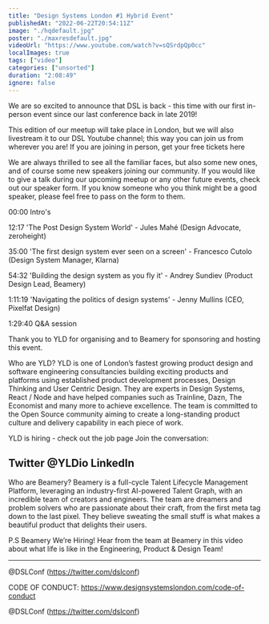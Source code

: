 ```yaml
---
title: "Design Systems London #1 Hybrid Event"
publishedAt: "2022-06-22T20:54:11Z"
image: "./hqdefault.jpg"
poster: "./maxresdefault.jpg"
videoUrl: "https://www.youtube.com/watch?v=sQSrdpQp0cc"
localImages: true
tags: ["video"]
categories: ["unsorted"]
duration: "2:08:49"
ignore: false
---
```

We are so excited to announce that DSL is back - this time with our first in-person event since our last conference back in late 2019!

This edition of our meetup will take place in London, but we will also livestream it to our DSL Youtube channel; this way you can join us from wherever you are!
If you are joining in person, get your free tickets here

We are always thrilled to see all the familiar faces, but also some new ones, and of course some new speakers joining our community. If you would like to give a talk during our upcoming meetup or any other future events, check out our speaker form. If you know someone who you think might be a good speaker, please feel free to pass on the form to them.

00:00 Intro's

12:17 'The Post Design System World' - Jules Mahé (Design Advocate, zeroheight)

35:00 'The first design system ever seen on a screen' - Francesco Cutolo (Design System Manager, Klarna)

54:32 'Building the design system as you fly it' - Andrey Sundiev (Product Design Lead, Beamery)

1:11:19 'Navigating the politics of design systems' - Jenny Mullins (CEO, Pixelfat Design)

1:29:40 Q&A session

Thank you to YLD for organising and to Beamery for sponsoring and hosting this event.

Who are YLD?
YLD is one of London’s fastest growing product design and software engineering consultancies building exciting products and platforms using established product development processes, Design Thinking and User Centric Design. They are experts in Design Systems, React / Node and have helped companies such as Trainline, Dazn, The Economist and many more to achieve excellence.
The team is committed to the Open Source community aiming to create a long-standing product culture and delivery capability in each piece of work.

YLD is hiring - check out the job page
Join the conversation:

Twitter @YLDio
LinkedIn
------

Who are Beamery?
Beamery is a full-cycle Talent Lifecycle Management Platform, leveraging an industry-first AI-powered Talent Graph, with an incredible team of creators and engineers. The team are dreamers and problem solvers who are passionate about their craft, from the first meta tag down to the last pixel. They believe sweating the small stuff is what makes a beautiful product that delights their users.

P.S Beamery We’re Hiring!
Hear from the team at Beamery in this video about what life is like in the Engineering, Product & Design Team!

---
@DSLConf (https://twitter.com/dslconf)

CODE OF CONDUCT: 
https://www.designsystemslondon.com/code-of-conduct

@DSLConf (https://twitter.com/dslconf)

